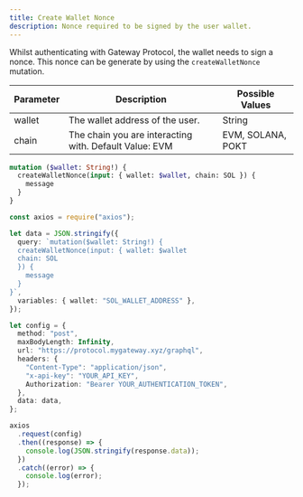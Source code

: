 ```yaml
---
title: Create Wallet Nonce
description: Nonce required to be signed by the user wallet.
---
```


Whilst authenticating with Gateway Protocol, the wallet needs to sign a nonce. This nonce can be generate by using the `createWalletNonce` mutation.

| Parameter | Description                                            | Possible Values   |
| --------- | ------------------------------------------------------ | ----------------- |
| wallet    | The wallet address of the user.                        | String            |
| chain     | The chain you are interacting with. Default Value: EVM | EVM, SOLANA, POKT |

```graphql
mutation ($wallet: String!) {
  createWalletNonce(input: { wallet: $wallet, chain: SOL }) {
    message
  }
}
```

<RequestExample>

```ts Node.js
const axios = require("axios");

let data = JSON.stringify({
  query: `mutation($wallet: String!) {
  createWalletNonce(input: { wallet: $wallet
  chain: SOL
  }) {
    message
  }
}`,
  variables: { wallet: "SOL_WALLET_ADDRESS" },
});

let config = {
  method: "post",
  maxBodyLength: Infinity,
  url: "https://protocol.mygateway.xyz/graphql",
  headers: {
    "Content-Type": "application/json",
    "x-api-key": "YOUR_API_KEY",
    Authorization: "Bearer YOUR_AUTHENTICATION_TOKEN",
  },
  data: data,
};

axios
  .request(config)
  .then((response) => {
    console.log(JSON.stringify(response.data));
  })
  .catch((error) => {
    console.log(error);
  });
```

</RequestExample>
